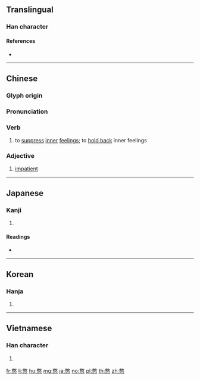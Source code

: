 {{character info/new}}
==Translingual==

===Han character===
{{Han char|rn=61|rad=心|as=12|sn=16|four=97330|canj=FKP|ids=⿱敝心}}

====References====
* {{Han ref|kx=0402.030|dkj=11197|dj=0742.060|hdz=42342.030|uh=618B|ud=24971|bh=E578|bd=58744}}

----

==Chinese==
{{zh-forms}}

===Glyph origin===
{{Han etym}}

===Pronunciation===
{{zh-pron
|m=biē |ma=Zh-bie.ogg
|c=bit3
|h=
|md=
|mn=
|w=
|mc=y
|oc=y
|cat=v
}}

===Verb===
{{zh-verb}}

# to [[suppress]] [[inner]] [[feelings]]; to [[hold back]] inner feelings
#: {{zh-x|他 早就 憋 了 一肚子 的 火|he had '''suppressed''' a lot of anger for a long time}}

===Adjective===
{{zh-adj}}

# [[impatient]]

----

==Japanese==

===Kanji===
{{ja-kanji|grade=|rs=心12}}

# {{defn|lang=ja|sort=心12}}

====Readings====
* {{ja-readings|on=[[へつ]] (hetsu), [[へち]] (hechi)|kun=[[せつかち]] (setsukachi)}}

----

==Korean==

===Hanja===
{{ko-hanja|hangeul=결|eumhun=|rv=yeol|mr=yŏl|y=yel}}

# {{defn|lang=ko|sort=心12}}

----

==Vietnamese==

===Han character===
{{vi-hantu|[[biệt]]|rs=心12}}

# {{defn|lang=vi|sort=心12}}

[[fr:憋]]
[[li:憋]]
[[hu:憋]]
[[mg:憋]]
[[ja:憋]]
[[no:憋]]
[[pl:憋]]
[[th:憋]]
[[zh:憋]]